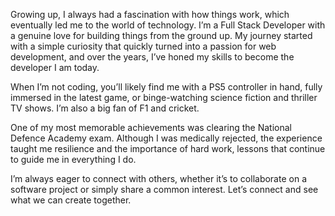 Growing up, I always had a fascination with how things work, which eventually led me to the world of technology. 
I’m a Full Stack Developer with a genuine love for building things from the ground up. 
My journey started with a simple curiosity that quickly turned into a passion for web development, 
and over the years, I’ve honed my skills to become the developer I am today.


When I’m not coding, you’ll likely find me with a PS5 controller in hand, 
fully immersed in the latest game, or binge-watching science fiction and thriller TV shows. 
I’m also a big fan of F1 and cricket.

One of my most memorable achievements was clearing the National Defence Academy exam. 
Although I was medically rejected, the experience taught me resilience and the importance of hard work, 
lessons that continue to guide me in everything I do.

I’m always eager to connect with others, whether it’s to collaborate on a software project or simply
 share a common interest. Let’s connect and see what we can create together.